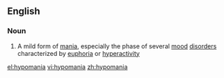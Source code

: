 ==English==

===Noun===
{{wikipedia}}
{{en-noun}}

#{{medicine}} A mild form of [[mania]], especially the phase of several [[mood]] [[disorder]]s characterized by [[euphoria]] or [[hyperactivity]]

[[el:hypomania]]
[[vi:hypomania]]
[[zh:hypomania]]
